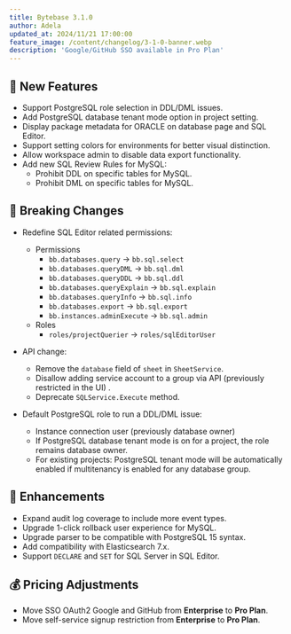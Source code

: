 ```yaml
---
title: Bytebase 3.1.0
author: Adela
updated_at: 2024/11/21 17:00:00
feature_image: /content/changelog/3-1-0-banner.webp
description: 'Google/GitHub SSO available in Pro Plan'
---
```



## 🚀 New Features

- Support PostgreSQL role selection in DDL/DML issues.
- Add PostgreSQL database tenant mode option in project setting.
- Display package metadata for ORACLE on database page and SQL Editor.
- Support setting colors for environments for better visual distinction.
- Allow workspace admin to disable data export functionality.
- Add new SQL Review Rules for MySQL:
  - Prohibit DDL on specific tables for MySQL.
  - Prohibit DML on specific tables for MySQL.

## 🔔 Breaking Changes

- Redefine SQL Editor related permissions:

  - Permissions
    - `bb.databases.query` -> `bb.sql.select`
    - `bb.databases.queryDML` -> `bb.sql.dml`
    - `bb.databases.queryDDL` -> `bb.sql.ddl`
    - `bb.databases.queryExplain` -> `bb.sql.explain`
    - `bb.databases.queryInfo` -> `bb.sql.info`
    - `bb.databases.export` -> `bb.sql.export`
    - `bb.instances.adminExecute` -> `bb.sql.admin`
  - Roles
    - `roles/projectQuerier` -> `roles/sqlEditorUser`

- API change:
  - Remove the `database` field of `sheet` in `SheetService`.
  - Disallow adding service account to a group via API (previously restricted in the UI) .
  - Deprecate `SQLService.Execute` method.
- Default PostgreSQL role to run a DDL/DML issue:
  - Instance connection user (previously database owner)
  - If PostgreSQL database tenant mode is on for a project, the role remains database owner.
  - For existing projects: PostgreSQL tenant mode will be automatically enabled if multitenancy is enabled for any database group.

## 🎄 Enhancements

- Expand audit log coverage to include more event types.
- Upgrade 1-click rollback user experience for MySQL.
- Upgrade parser to be compatible with PostgreSQL 15 syntax.
- Add compatibility with Elasticsearch 7.x.
- Support `DECLARE` and `SET` for SQL Server in SQL Editor.

## 💰 Pricing Adjustments

- Move SSO OAuth2 Google and GitHub from **Enterprise** to **Pro Plan**.
- Move self-service signup restriction from **Enterprise** to **Pro Plan**.

<InstallUpgrade />
